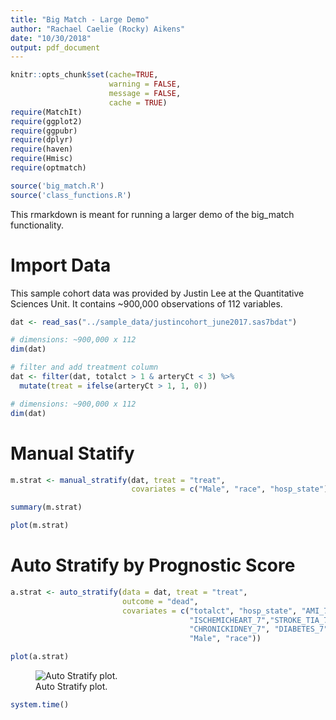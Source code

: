 ```yaml
---
title: "Big Match - Large Demo"
author: "Rachael Caelie (Rocky) Aikens"
date: "10/30/2018"
output: pdf_document
---
```


```r
knitr::opts_chunk$set(cache=TRUE, 
                      warning = FALSE, 
                      message = FALSE,
                      cache = TRUE)
require(MatchIt)
require(ggplot2)
require(ggpubr)
require(dplyr)
require(haven)
require(Hmisc)
require(optmatch)

source('big_match.R')
source('class_functions.R')
```

This rmarkdown is meant for running a larger demo of the big_match functionality.

# Import Data

This sample cohort data was provided by Justin Lee at the Quantitative Sciences Unit. It contains ~900,000 observations of 112 variables.  

```r
dat <- read_sas("../sample_data/justincohort_june2017.sas7bdat")

# dimensions: ~900,000 x 112
dim(dat)
```

```r
# filter and add treatment column
dat <- filter(dat, totalct > 1 & arteryCt < 3) %>%
  mutate(treat = ifelse(arteryCt > 1, 1, 0))

# dimensions: ~900,000 x 112
dim(dat)
```

\pagebreak 

# Manual Statify

```r
m.strat <- manual_stratify(dat, treat = "treat",
                           covariates = c("Male", "race", "hosp_state"))

summary(m.strat)
```

```r
plot(m.strat)
```

\pagebreak

# Auto Stratify by Prognostic Score

```r
a.strat <- auto_stratify(data = dat, treat = "treat", 
                         outcome = "dead", 
                         covariates = c("totalct", "hosp_state", "AMI_7", "COPD_7", 
                                        "ISCHEMICHEART_7","STROKE_TIA_7", "ATRIAL_FIB_7",
                                        "CHRONICKIDNEY_7", "DIABETES_7","ALZH_DEMEN_7",
                                        "Male", "race"))
```

```r
plot(a.strat)
```

![Auto Stratify plot.](autostrat_plot.png)

```r
system.time()
```

